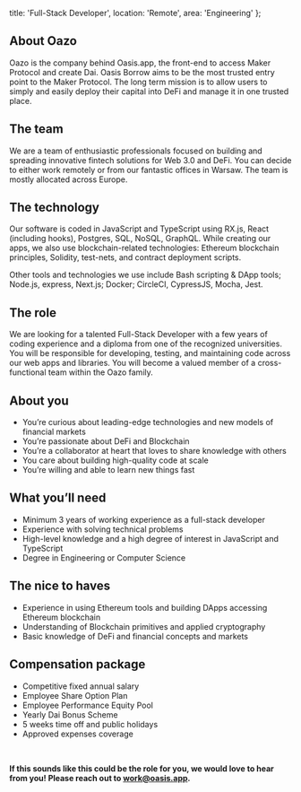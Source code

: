   title: 'Full-Stack Developer',
  location: 'Remote',
  area: 'Engineering'
};

## About Oazo
Oazo is the company behind Oasis.app, the front-end to access Maker Protocol and create Dai. Oasis Borrow aims to be the most trusted entry point to the Maker Protocol. The long term mission is to allow users to simply and easily deploy their capital into DeFi and manage it in one trusted place.

## The team
We are a team of enthusiastic professionals focused on building and spreading innovative fintech solutions for Web 3.0 and DeFi. You can decide to either work remotely or from our fantastic offices in Warsaw. The team is mostly allocated across Europe.

## The technology
Our software is coded in JavaScript and TypeScript using RX.js, React (including hooks), Postgres, SQL, NoSQL, GraphQL. While creating our apps, we also use blockchain-related technologies: Ethereum blockchain principles, Solidity, test-nets, and contract deployment scripts.

Other tools and technologies we use include Bash scripting & DApp tools; Node.js, express, Next.js; Docker; CircleCI, CypressJS, Mocha, Jest.

## The role
We are looking for a talented Full-Stack Developer with a few years of coding experience and a diploma from one of the recognized universities. You will be responsible for developing, testing, and maintaining code across our web apps and libraries. You will become a valued member of a cross-functional team within the Oazo family.

## About you
- You’re curious about leading-edge technologies and new models of financial markets
- You’re passionate about DeFi and Blockchain
- You’re a collaborator at heart that loves to share knowledge with others
- You care about building high-quality code at scale
- You’re willing and able to learn new things fast

## What you’ll need
- Minimum 3 years of working experience as a full-stack developer
- Experience with solving technical problems
- High-level knowledge and a high degree of interest in JavaScript and TypeScript
- Degree in Engineering or Computer Science

## The nice to haves
- Experience in using Ethereum tools and building DApps accessing Ethereum blockchain
- Understanding of Blockchain primitives and applied cryptography
- Basic knowledge of DeFi and financial concepts and markets

## Compensation package
- Competitive fixed annual salary
- Employee Share Option Plan
- Employee Performance Equity Pool
- Yearly Dai Bonus Scheme
- 5 weeks time off and public holidays
- Approved expenses coverage

<br/>

**If this sounds like this could be the role for you, we would love to hear from you! Please reach out to [work@oasis.app](mailto:work@oasis.app).**
